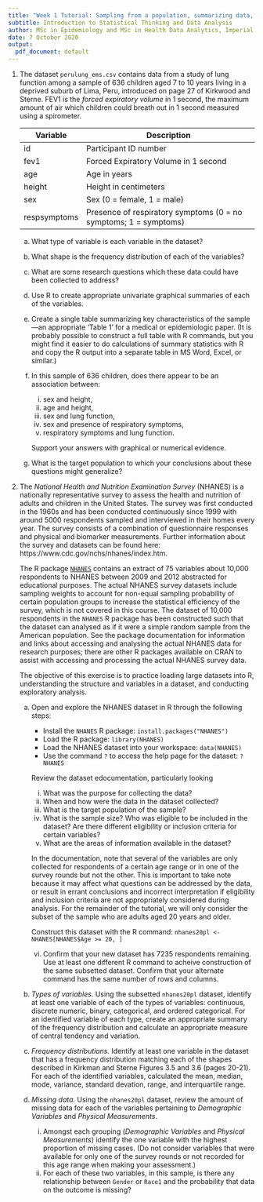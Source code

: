 ```yaml
---
title: "Week 1 Tutorial: Sampling from a population, summarizing data, and the normal distribution"
subtitle: Introduction to Statistical Thinking and Data Analysis
author: MSc in Epidemiology and MSc in Health Data Analytics, Imperial College London
date: 7 October 2020
output:
  pdf_document: default
---
```



1. The dataset `perulung_ems.csv` contains data from a study of lung function among a sample of 636 children aged 7 to 10 years living in a deprived suburb of Lima, Peru, introduced on page 27 of Kirkwood and Sterne. FEV1 is the _forced expiratory volume_ in 1 second, the maximum amount of air which children could breath out in 1 second measured using a spirometer.
    
    | Variable     | Description                                                      |
    |--------------| -----------------------------------------------------------------|
    | id           | Participant ID number                                            |
    | fev1         | Forced Expiratory Volume in 1 second                             |
    | age          | Age in years                                                     |
    | height       | Height in centimeters                                            |
    | sex          | Sex (0 = female, 1 = male)                                       |
    | respsymptoms | Presence of respiratory symptoms (0 = no symptoms; 1 = symptoms) |
    
    a. What type of variable is each variable in the dataset?
    b. What shape is the frequency distribution of each of the variables?
    c. What are some research questions which these data could have been collected to address?
    d. Use R to create appropriate univariate graphical summaries of each of the variables.
    e. Create a single table summarizing key characteristics of the sample---an appropriate 'Table 1' for a medical or epidemiologic paper. (It is probably possible to construct a full table with R commands, but you might find it easier to do calculations of summary statistics with R and copy the R output into a separate table in MS Word, Excel, or similar.)
    f. In this sample of 636 children, does there appear to be an association between: 
       (i) sex and height, 
       (ii) age and height,
       (iii) sex and lung function, 
       (iv) sex and presence of respiratory symptoms,
       (v) respiratory symptoms and lung function.
	   
	   Support your answers with graphical or numerical evidence.

   g. What is the target population to which your conclusions about these questions might generalize? 

\newpage

2. The _National Health and Nutrition Examination Survey_ (NHANES) is a nationally representative survey to assess the health and nutrition of adults and children in the United States. The survey was first conducted in the 1960s and has been conducted continuously since 1999 with around 5000 respondents sampled and interviewed in their homes every year. The survey consists of a combination of questionnaire responses and physical and biomarker measurements. Further information about the survey and datasets can be found here: https://www.cdc.gov/nchs/nhanes/index.htm.

   The R package [`NHANES`](https://cran.r-project.org/package=NHANES) contains an extract of 75 variables about 10,000 respondents to NHANES between 2009 and 2012 abstracted for educational purposes. The actual NHANES survey datasets include sampling weights to account for non-equal sampling probability of certain population groups to increase the statistical efficiency of the survey, which is not covered in this course. The dataset of 10,000 respondents in the `NHANES` R package has been constructed such that the dataset can analysed as if it were a simple random sample from the American population. See the package documentation for information and links about accessing and analysing the actual NHANES data for research purposes; there are other R packages available on CRAN to assist with accessing and processing the actual NHANES survey data.
   
   The objective of this exercise is to practice loading large datasets into R, understanding the structure and variables in a dataset, and conducting exploratory analysis.
   
   a. Open and explore the NHANES dataset in R through the following steps:
   
      * Install the `NHANES` R package: `install.packages("NHANES")`
	  * Load the R package: `library(NHANES)`
	  * Load the NHANES dataset into your workspace: `data(NHANES)`
	  * Use the command `?` to access the help page for the dataset: `?NHANES`
	  
	  Review the dataset edocumentation, particularly looking 
	  
	  (i) What was the purpose for collecting the data?
	  (ii) When and how were the data in the dataset collected?
  	  (iii) What is the target population of the sample?
	  (iv) What is the sample size? Who was eligible to be included in the dataset? Are there different eligibility or inclusion criteria for certain variables?
	  (v) What are the areas of information available in the dataset?
	  
	  In the documentation, note that several of the variables are only collected for respondents of a certain age range or in one of the survey rounds but not the other. This is important to take note because it may affect what questions can be addressed by the data, or result in errant conclusions and incorrect interpretation if eligibility and inclusion criteria are not appropriately considered during analysis. For the remainder of the tutorial, we will only consider the subset of the sample who are adults aged 20 years and older. 
	  
	  Construct this dataset with the R command: `nhanes20pl <- NHANES[NHANES$Age >= 20, ]`
	  
	  (vi) Confirm that your new dataset has 7235 respondents remaining. Use at least one different R command to acheive construction of the same subsetted dataset. Confirm that your alternate command has the same number of rows and columns.

   b. _Types of variables._ Using the subsetted `nhanes20pl` dataset, identify at least one variable of each of the types of variables: continuous, discrete numeric, binary, categorical, and ordered categorical.  For an identified variable of each type, create an appropriate summary of the frequency distribution and calculate an appropriate measure of central tendency and variation.
   c. _Frequency distributions._ Identify at least one variable in the dataset that has a frequency distribution matching each of the shapes described in Kirkman and Sterne Figures 3.5 and 3.6 (pages 20-21).  For each of the identified variables, calculated the mean, median, mode, variance, standard devation, range, and interquartile range.
   d. _Missing data._ Using the `nhanes20pl` dataset, review the amount of missing data for each of the variables pertaining to _Demographic Variables_ and _Physical Measurements_.
       (i) Amongst each grouping (_Demographic Variables_ and _Physical Measurements_) identify the one variable with the highest proportion of missing cases. (Do not consider variables that were available for only one of the survey rounds or not recorded for this age range when making your assessment.)
	   (ii) For each of these two variables, in this sample, is there any relationship between `Gender` or `Race1` and the probability that data on the outcome is missing?
